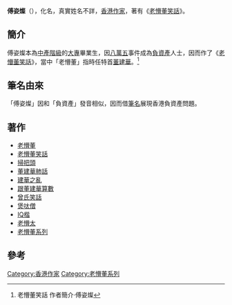 {{Infobox writer
| name         = 傅姿燦
| image        = 
| imagesize    = 
| caption      = 
| pseudonym    = 
| birthname    = 
| birthdate    = 1955年
| birthplace   =  
| deathdate    = 
| deathplace   = 
| occupation   = [[作家|作家]]
| nationality  = {{CHN-HKG}}
| period       = 2000年至2005年
| genre        = 《[[老懵董|老懵董]]》<br>《[[老懵董笑話|老懵董笑話]]》
| subject      = 
| movement     = 
| notableworks = 
| spouse       = 
| partner      = 
| children     = 
| relatives    = 
| influences   = 
| influenced   = 
| awards       = 
| signature    = 
| website      = 
}}

'''傅姿燦'''（{{bd|1955年}}），化名，真實姓名不詳，[[香港|香港]][[作家|作家]]，著有《[[老懵董笑話|老懵董笑話]]》。

==簡介==
傅姿燦本為[[中產階級|中產階級]]的[[香港大專院校|大專]]畢業生，因[[八萬五|八萬五]]事件成為[[負資產|負資產]]人士，因而作了《[[老懵董笑話|老懵董笑話]]》，當中「老懵董」指時任特首[[董建華|董建華]]。<ref>老懵董笑話 作者簡介‧傅姿燦</ref>

==筆名由來==
「傅姿燦」因和「負資產」發音相似，因而借[[筆名|筆名]]展現香港負資產問題。

==著作==
*[[老懵董|老懵董]]
*[[老懵董笑話|老懵董笑話]]
*[[掃把頭|掃把頭]]
*[[董建華肺話|董建華肺話]]
*[[建華之亂|建華之亂]]
*[[跟董建華算數|跟董建華算數]]
*[[曾氏笑話|曾氏笑話]]
*[[煲呔僧|煲呔僧]]
*[[IQ楷|IQ楷]]
*[[老懵太|老懵太]]
*[[老懵董系列|老懵董系列]]

==參考==
<references/>

{{China-writer-stub}}
{{老懵董系列}}
[[Category:香港作家|Category:香港作家]]
[[Category:老懵董系列|Category:老懵董系列]]